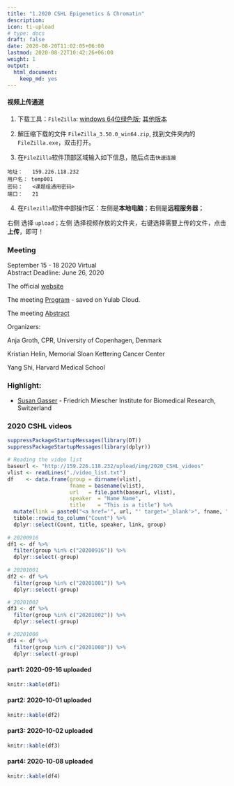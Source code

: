 ```yaml
---
title: "1.2020 CSHL Epigenetics & Chromatin"
description: 
icon: ti-upload
# type: docs
draft: false
date: 2020-08-20T11:02:05+06:00
lastmod: 2020-08-22T10:42:26+06:00
weight: 1
output:
  html_document:
    keep_md: yes
---
```


<!--
### Videos on Yulab Cloud

~[Click here](http://192.168.206.171/yulab_cloud/index.php/s/XaDaxZFb2c6Pbk9), find the videos uploaded by Yu and Yuan.~ 

~~Click here, find the videos uploaded by Yu and Yuan~~ [本链接已失效，请改用FTP工具上传，详情咨询课题组微信群]

-->


#### 视频上传通道

1. 下载工具：`FileZilla`: [windows 64位绿色版](https://download.filezilla.cn/client/windows/FileZilla_3.50.0_win64.zip);   [其他版本](https://www.filezilla.cn/download/client)

2. 解压缩下载的文件 `FileZilla_3.50.0_win64.zip`, 找到文件夹内的 `FileZilla.exe`，双击打开。

3. 在`FileZilla`软件顶部区域输入如下信息，随后点击`快速连接` 

```
地址：   159.226.118.232  
用户名： temp001
密码：   <课题组通用密码>  
端口：   21
```

4. 在`Filezilla`软件中部操作区：左侧是**本地电脑**；右侧是**远程服务器**；

右侧 选择 `upload`；左侧 选择视频存放的文件夹，右键选择需要上传的文件，点击**上传**，即可！




### Meeting

September 15 - 18 2020 Virtual    
Abstract Deadline: June 26, 2020    

The official [website](https://meetings.cshl.edu/meetings.aspx?meet=EPICH&year=20)    

The meeting [Program](http://159.226.118.232/upload/img/2020_CSHL_videos/2020-CSHL-Epigenitics-Chromatin-meeting-program.pdf) - saved on Yulab Cloud.      

The meeting [Abstract](http://159.226.118.232/upload/img/2020_CSHL_videos/2020-CSHL-Epigenitics-Chromatin-Abstract.pdf)

Organizers:

Anja Groth, CPR, University of Copenhagen, Denmark  

Kristian Helin, Memorial Sloan Kettering Cancer Center

Yang Shi, Harvard Medical School

### Highlight: 

+ [Susan Gasser](/yulab_share/post/1.2020_cshl_epigenetics_and_chromatin/susan_gasser/) - Friedrich Miescher Institute for Biomedical Research, Switzerland

### 2020 CSHL videos 

```r
suppressPackageStartupMessages(library(DT))
suppressPackageStartupMessages(library(dplyr))

# Reading the video list
baseurl <- "http://159.226.118.232/upload/img/2020_CSHL_videos"
vlist <- readLines("./video_list.txt")
df    <- data.frame(group = dirname(vlist),
                    fname = basename(vlist),
                    url   = file.path(baseurl, vlist), 
                    speaker  = "Name Name",
                    title    = "This is a title") %>%
  mutate(link = paste0("<a href='", url, "' target='_blank'>", fname, "</a>")) %>%
  tibble::rowid_to_column("Count") %>%
  dplyr::select(Count, title, speaker, link, group)
  
# 20200916
df1 <- df %>%
  filter(group %in% c("20200916")) %>%
  dplyr::select(-group)
  
# 20201001
df2 <- df %>%
  filter(group %in% c("20201001")) %>%
  dplyr::select(-group)

# 20201002
df3 <- df %>%
  filter(group %in% c("20201002")) %>%
  dplyr::select(-group)

# 20201008
df4 <- df %>%
  filter(group %in% c("20201008")) %>%
  dplyr::select(-group)
```

#### part1: 2020-09-16 uploaded

```r
knitr::kable(df1)
```

#### part2: 2020-10-01 uploaded

```r
knitr::kable(df2)
```

#### part3: 2020-10-02 uploaded

```r
knitr::kable(df3)
```

#### part4: 2020-10-08 uploaded

```r
knitr::kable(df4)
```

<!-- + 01  -->

<!-- <video width="640" height="480" controls> -->
<!--   <source src="http://159.226.118.232/upload/img/2020_CSHL_videos/VID_20200916_223943.mp4" type="video/mp4"> -->
<!--   Your browser does not support the video tag. -->
<!-- </video> -->

<!-- + 02 -->

<!-- <video width="640" height="480" controls> -->
<!--   <source src="http://159.226.118.232/upload/img/2020_CSHL_videos/VID_20200916_225521.mp4" type="video/mp4"> -->
<!--   Your browser does not support the video tag. -->
<!-- </video> -->

<!-- + 03 -->

<!-- <video width="640" height="480" controls> -->
<!--   <source src="http://159.226.118.232/upload/img/2020_CSHL_videos/VID_20200916_231616.mp4" type="video/mp4"> -->
<!--   Your browser does not support the video tag. -->
<!-- </video> -->

<!-- + 04 -->

<!-- <video width="640" height="480" controls> -->
<!--   <source src="http://159.226.118.232/upload/img/2020_CSHL_videos/VID_20200916_233123.mp4" type="video/mp4"> -->
<!--   Your browser does not support the video tag. -->
<!-- </video> -->

<!-- + 05  -->

<!-- <video width="640" height="480" controls> -->
<!--   <source src="http://159.226.118.232/upload/img/2020_CSHL_videos/VID_20200917_001413.mp4" type="video/mp4"> -->
<!--   Your browser does not support the video tag. -->
<!-- </video> -->

<!-- + 06 -->

<!-- <video width="640" height="480" controls> -->
<!--   <source src="http://159.226.118.232/upload/img/2020_CSHL_videos/VID_20200917_221721.mp4" type="video/mp4"> -->
<!--   Your browser does not support the video tag. -->
<!-- </video> -->

<!-- + 07  -->

<!-- <video width="640" height="480" controls> -->
<!--   <source src="http://159.226.118.232/upload/img/2020_CSHL_videos/VID_20200917_223259.mp4" type="video/mp4"> -->
<!--   Your browser does not support the video tag. -->
<!-- </video> -->

<!-- + 08 -->

<!-- <video width="640" height="480" controls> -->
<!--   <source src="http://159.226.118.232/upload/img/2020_CSHL_videos/VID_20200917_225112.mp4" type="video/mp4"> -->
<!--   <track label="English" kind="subtitles" srclang="en" src="http://159.226.118.232/upload/img/2020_CSHL_videos/Susan-Gasser-2020-MCB.vtt" default> -->
<!--   Your browser does not support the video tag. -->
<!-- </video> -->

<!-- + 09 -->

<!-- <video width="640" height="480" controls> -->
<!--   <source src="http://159.226.118.232/upload/img/2020_CSHL_videos/VID_20200917_230859.mp4" type="video/mp4"> -->
<!--   <track label="English" kind="subtitles" srclang="en" src="http://159.226.118.232/upload/img/2020_CSHL_videos/Susan-Gasser-2020-MCB.vtt" default> -->
<!--   Your browser does not support the video tag. -->
<!-- </video> -->

<!-- + 10  -->

<!-- <video width="640" height="480" controls> -->
<!--   <source src="http://159.226.118.232/upload/img/2020_CSHL_videos/VID_20200917_232510.mp4" type="video/mp4"> -->
<!--   <track label="English" kind="subtitles" srclang="en" src="http://159.226.118.232/upload/img/2020_CSHL_videos/Susan-Gasser-2020-MCB.vtt" default> -->
<!--   Your browser does not support the video tag. -->
<!-- </video> -->

